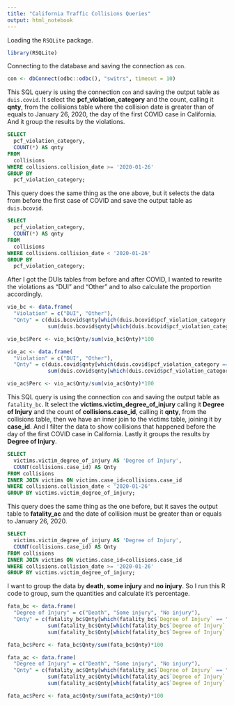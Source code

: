 ---
title: "California Traffic Collisions Queries"
output: html_notebook
---

Loading the `RSQLite` package.

```{r}
library(RSQLite)
```

Connecting to the database and saving the connection as `con`.

```{r}
con <- dbConnect(odbc::odbc(), "switrs", timeout = 10)
```

This SQL query is using the connection `con` and saving the output table as `duis.covid`. It select the **pcf_violation_category** and the count, calling it **qnty**, from the collisions table where the collision date is greater than of equals to January 26, 2020, the day of the first COVID case in California. And it group the results by the violations.

```{sql connection=con, output.var = "duis.covid"}
SELECT 
  pcf_violation_category,
  COUNT(*) AS qnty
FROM 
  collisions
WHERE collisions.collision_date >= '2020-01-26'
GROUP BY
  pcf_violation_category;
```

This query does the same thing as the one above, but it selects the data from before the first case of COVID and save the output table as `duis.bcovid`.

```{sql connection=con, output.var = "duis.bcovid"}
SELECT 
  pcf_violation_category,
  COUNT(*) AS qnty
FROM 
  collisions
WHERE collisions.collision_date < '2020-01-26'
GROUP BY
  pcf_violation_category;
```

After I got the DUIs tables from before and after COVID, I wanted to rewrite the violations as "DUI" and "Other" and to also calculate the proportion accordingly.

```{r}
vio_bc <- data.frame(
  "Violation" = c("DUI", "Other"),
  "Qnty" = c(duis.bcovid$qnty[which(duis.bcovid$pcf_violation_category == "dui")],
             sum(duis.bcovid$qnty[which(duis.bcovid$pcf_violation_category != "dui")]) + sum(duis.bcovid$qnty[which(is.na(duis.bcovid$pcf_violation_category))])))

vio_bc$Perc <- vio_bc$Qnty/sum(vio_bc$Qnty)*100

vio_ac <- data.frame(
  "Violation" = c("DUI", "Other"),
  "Qnty" = c(duis.covid$qnty[which(duis.covid$pcf_violation_category == "dui")],
             sum(duis.covid$qnty[which(duis.covid$pcf_violation_category != "dui")]) + sum(duis.covid$qnty[which(is.na(duis.covid$pcf_violation_category))])))

vio_ac$Perc <- vio_ac$Qnty/sum(vio_ac$Qnty)*100
```

This SQL query is using the connection `con` and saving the output table as `fatality_bc`. It select the **victims.victim_degree_of_injury** calling it **Degree of Injury** and the count of **collisions.case_id**, calling it **qnty**, from the collisions table, then we have an inner join to the victims table, joining it by **case_id**. And I filter the data to show collisions that happened before the day of the first COVID case in California. Lastly it groups the results by **Degree of Injury**.

```{sql connection=con, output.var = "fatality_bc"}
SELECT 
  victims.victim_degree_of_injury AS 'Degree of Injury',
  COUNT(collisions.case_id) AS Qnty
FROM collisions
INNER JOIN victims ON victims.case_id=collisions.case_id
WHERE collisions.collision_date < '2020-01-26'
GROUP BY victims.victim_degree_of_injury;
```

This query does the same thing as the one before, but it saves the output table to **fatality_ac** and the date of collision must be greater than or equals to January 26, 2020.

```{sql connection=con, output.var = "fatality_ac"}
SELECT 
  victims.victim_degree_of_injury AS 'Degree of Injury',
  COUNT(collisions.case_id) AS Qnty
FROM collisions
INNER JOIN victims ON victims.case_id=collisions.case_id
WHERE collisions.collision_date >= '2020-01-26'
GROUP BY victims.victim_degree_of_injury;
```

I want to group the data by **death**, **some injury** and **no injury**. So I run this R code to group, sum the quantities and calculate it's percentage.

```{r}
fata_bc <- data.frame(
  "Degree of Injury" = c("Death", "Some injury", "No injury"),
  "Qnty" = c(fatality_bc$Qnty[which(fatality_bc$`Degree of Injury` == "killed")],
             sum(fatality_bc$Qnty[which(fatality_bc$`Degree of Injury` != "killed" & fatality_bc$`Degree of Injury` != "no injury")]),
             sum(fatality_bc$Qnty[which(fatality_bc$`Degree of Injury` == "no injury")])))

fata_bc$Perc <- fata_bc$Qnty/sum(fata_bc$Qnty)*100

fata_ac <- data.frame(
  "Degree of Injury" = c("Death", "Some injury", "No injury"),
  "Qnty" = c(fatality_ac$Qnty[which(fatality_ac$`Degree of Injury` == "killed")],
             sum(fatality_ac$Qnty[which(fatality_ac$`Degree of Injury` != "killed" & fatality_ac$`Degree of Injury` != "no injury")]),
             sum(fatality_ac$Qnty[which(fatality_ac$`Degree of Injury` == "no injury")])))

fata_ac$Perc <- fata_ac$Qnty/sum(fata_ac$Qnty)*100
```
